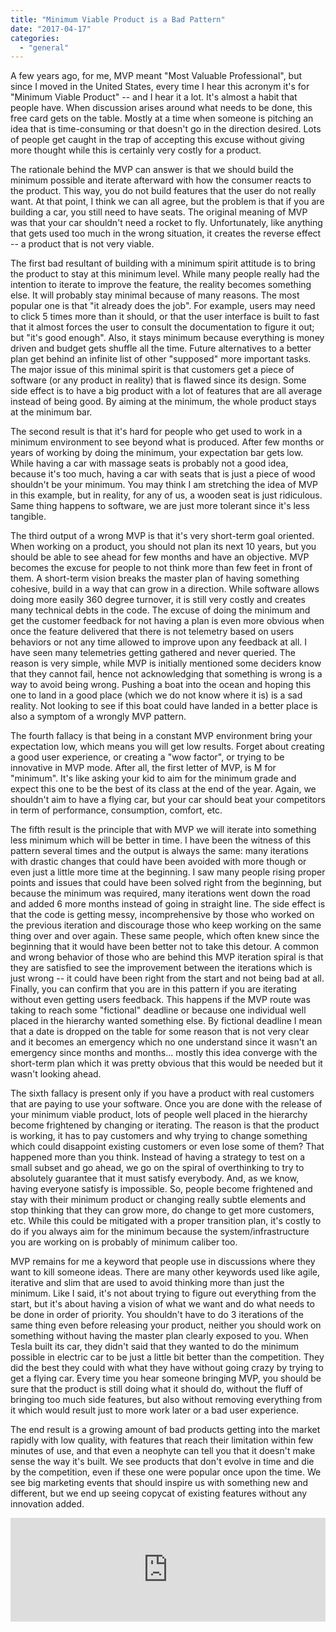 ```yaml
---
title: "Minimum Viable Product is a Bad Pattern"
date: "2017-04-17"
categories: 
  - "general"
---
```


A few years ago, for me, MVP meant "Most Valuable Professional", but since I moved in the United States, every time I hear this acronym it's for "Minimum Viable Product" -- and I hear it a lot. It's almost a habit that people have. When discussion arises around what needs to be done, this free card gets on the table. Mostly at a time when someone is pitching an idea that is time-consuming or that doesn't go in the direction desired. Lots of people get caught in the trap of accepting this excuse without giving more thought while this is certainly very costly for a product.

The rationale behind the MVP can answer is that we should build the minimum possible and iterate afterward with how the consumer reacts to the product. This way, you do not build features that the user do not really want. At that point, I think we can all agree, but the problem is that if you are building a car, you still need to have seats. The original meaning of MVP was that your car shouldn't need a rocket to fly. Unfortunately, like anything that gets used too much in the wrong situation, it creates the reverse effect -- a product that is not very viable.

The first bad resultant of building with a minimum spirit attitude is to bring the product to stay at this minimum level. While many people really had the intention to iterate to improve the feature, the reality becomes something else. It will probably stay minimal because of many reasons. The most popular one is that "it already does the job". For example, users may need to click 5 times more than it should, or that the user interface is built to fast that it almost forces the user to consult the documentation to figure it out; but "it's good enough". Also, it stays minimum because everything is money driven and budget gets shuffle all the time. Future alternatives to a better plan get behind an infinite list of other "supposed" more important tasks. The major issue of this minimal spirit is that customers get a piece of software (or any product in reality) that is flawed since its design. Some side effect is to have a big product with a lot of features that are all average instead of being good. By aiming at the minimum, the whole product stays at the minimum bar.

The second result is that it's hard for people who get used to work in a minimum environment to see beyond what is produced. After few months or years of working by doing the minimum, your expectation bar gets low. While having a car with massage seats is probably not a good idea, because it's too much, having a car with seats that is just a piece of wood shouldn't be your minimum. You may think I am stretching the idea of MVP in this example, but in reality, for any of us, a wooden seat is just ridiculous. Same thing happens to software, we are just more tolerant since it's less tangible.

The third output of a wrong MVP is that it's very short-term goal oriented. When working on a product, you should not plan its next 10 years, but you should be able to see ahead for few months and have an objective. MVP becomes the excuse for people to not think more than few feet in front of them. A short-term vision breaks the master plan of having something cohesive, build in a way that can grow in a direction. While software allows doing more easily 360 degree turnover, it is still very costly and creates many technical debts in the code. The excuse of doing the minimum and get the customer feedback for not having a plan is even more obvious when once the feature delivered that there is not telemetry based on users behaviors or not any time allowed to improve upon any feedback at all. I have seen many telemetries getting gathered and never queried. The reason is very simple, while MVP is initially mentioned some deciders know that they cannot fail, hence not acknowledging that something is wrong is a way to avoid being wrong. Pushing a boat into the ocean and hoping this one to land in a good place (which we do not know where it is) is a sad reality. Not looking to see if this boat could have landed in a better place is also a symptom of a wrongly MVP pattern.

The fourth fallacy is that being in a constant MVP environment bring your expectation low, which means you will get low results. Forget about creating a good user experience, or creating a "wow factor", or trying to be innovative in MVP mode. After all, the first letter of MVP, is M for "minimum". It's like asking your kid to aim for the minimum grade and expect this one to be the best of its class at the end of the year. Again, we shouldn't aim to have a flying car, but your car should beat your competitors in term of performance, consumption, comfort, etc.

The fifth result is the principle that with MVP we will iterate into something less minimum which will be better in time. I have been the witness of this pattern several times and the output is always the same: many iterations with drastic changes that could have been avoided with more though or even just a little more time at the beginning. I saw many people rising proper points and issues that could have been solved right from the beginning, but because the minimum was required, many iterations went down the road and added 6 more months instead of going in straight line. The side effect is that the code is getting messy, incomprehensive by those who worked on the previous iteration and discourage those who keep working on the same thing over and over again. These same people, which often knew since the beginning that it would have been better not to take this detour. A common and wrong behavior of those who are behind this MVP iteration spiral is that they are satisfied to see the improvement between the iterations which is just wrong -- it could have been right from the start and not being bad at all. Finally, you can confirm that you are in this pattern if you are iterating without even getting users feedback. This happens if the MVP route was taking to reach some "fictional" deadline or because one individual well placed in the hierarchy wanted something else. By fictional deadline I mean that a date is dropped on the table for some reason that is not very clear and it becomes an emergency which no one understand since it wasn't an emergency since months and months... mostly this idea converge with the short-term plan which it was pretty obvious that this would be needed but it wasn't looking ahead.

The sixth fallacy is present only if you have a product with real customers that are paying to use your software. Once you are done with the release of your minimum viable product, lots of people well placed in the hierarchy become frightened by changing or iterating. The reason is that the product is working, it has to pay customers and why trying to change something which could disappoint existing customers or even lose some of them? That happened more than you think. Instead of having a strategy to test on a small subset and go ahead, we go on the spiral of overthinking to try to absolutely guarantee that it must satisfy everybody. And, as we know, having everyone satisfy is impossible. So, people become frightened and stay with their minimum product or changing really subtle elements and stop thinking that they can grow more, do change to get more customers, etc. While this could be mitigated with a proper transition plan, it's costly to do if you always aim for the minimum because the system/infrastructure you are working on is probably of minimum caliber too.

MVP remains for me a keyword that people use in discussions where they want to kill someone ideas. There are many other keywords used like agile, iterative and slim that are used to avoid thinking more than just the minimum. Like I said, it's not about trying to figure out everything from the start, but it's about having a vision of what we want and do what needs to be done in order of priority. You shouldn't have to do 3 iterations of the same thing even before releasing your product, neither you should work on something without having the master plan clearly exposed to you. When Tesla built its car, they didn't said that they wanted to do the minimum possible in electric car to be just a little bit better than the competition. They did the best they could with what they have without going crazy by trying to get a flying car. Every time you hear someone bringing MVP, you should be sure that the product is still doing what it should do, without the fluff of bringing too much side features, but also without removing everything from it which would result just to more work later or a bad user experience.

The end result is a growing amount of bad products getting into the market rapidly with low quality, with features that reach their limitation within few minutes of use, and that even a neophyte can tell you that it doesn't make sense the way it's built. We see products that don't evolve in time and die by the competition, even if these one were popular once upon the time. We see big marketing events that should inspire us with something new and different, but we end up seeing copycat of existing features without any innovation added.

<iframe style="height:166px" width="100%" height="166" scrolling="no" frameborder="no" src="https://w.soundcloud.com/player/?url=https%3A//api.soundcloud.com/tracks/314643078&amp;auto_play=false&amp;hide_related=false&amp;show_comments=true&amp;show_user=true&amp;show_reposts=false&amp;visual=true"></iframe>
